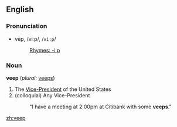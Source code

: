 ==English==

===Pronunciation===
*vēp, /viːp/, /<tt>vi:p</tt>/
*:[[Rhymes:English:-iːp|Rhymes: -iːp]]

=== Noun === 
'''veep'''  (''plural:'' [[veeps]])
# The [[vice president|Vice-President]] of the United States  <!--Is hyphen correct???-->
# (colloquial) Any Vice-President
#:"I have a meeting at 2:00pm at Citibank with some '''veeps'''."
<!--How are we supposed to mark trademarks?  Citibank is a good example, as thousands of mid-level Citibank managers hold the title "Vice President"...-->

[[zh:veep]]